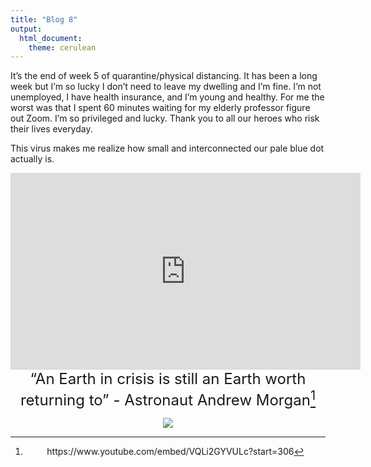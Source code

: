```yaml
---
title: "Blog 8"
output: 
  html_document:
    theme: cerulean
---
```

It's the end of week 5 of quarantine/physical distancing. It has been a long week but I'm so lucky I don't need to leave my dwelling and I'm fine. I'm not unemployed, I have health insurance, and I'm young and healthy. For me the worst was that I spent 60 minutes waiting for my elderly professor figure out Zoom. I'm so privileged and lucky. Thank you to all our heroes who risk their lives everyday. 

This virus makes me realize how small and interconnected  our pale blue dot actually is. 


<center> <iframe width="560" height="315" src="https://www.youtube.com/embed/wupToqz1e2g" frameborder="0" allow="accelerometer; autoplay; encrypted-media; gyroscope; picture-in-picture" allowfullscreen></iframe> <center>





<center>  <font size="5">
"An Earth in crisis is still an Earth worth returning to" - Astronaut Andrew Morgan^[https://www.youtube.com/embed/VQLi2GYVULc?start=306] </font> <center>

![](earth.jpg)


   